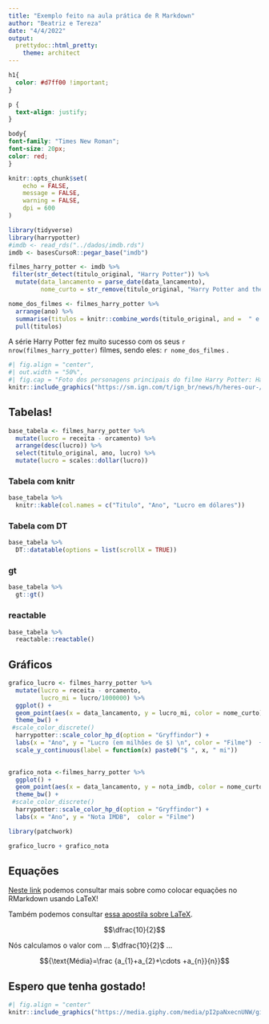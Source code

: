 ```yaml
---
title: "Exemplo feito na aula prática de R Markdown"
author: "Beatriz e Tereza"
date: "4/4/2022"
output: 
  prettydoc::html_pretty:
    theme: architect
---
```


<!-- # dúvidas -->

<!-- # como alterar a cor da fonte em um tema? -->

```css

h1{
  color: #d7ff00 !important; 
}

p {
  text-align: justify;
}

body{
font-family: "Times New Roman";
font-size: 20px;
color: red;
}
```


```r
knitr::opts_chunk$set(
	echo = FALSE,
	message = FALSE,
	warning = FALSE,
	dpi = 600
)
```

```r
library(tidyverse)
library(harrypotter)
#imdb <- read_rds("../dados/imdb.rds")
imdb <- basesCursoR::pegar_base("imdb")
```

```r
filmes_harry_potter <- imdb %>% 
 filter(str_detect(titulo_original, "Harry Potter")) %>% 
  mutate(data_lancamento = parse_date(data_lancamento),
         nome_curto = str_remove(titulo_original, "Harry Potter and the "))
```

```r
nome_dos_filmes <- filmes_harry_potter %>% 
  arrange(ano) %>% 
  summarise(titulos = knitr::combine_words(titulo_original, and =  " e ", oxford_comma = FALSE)) %>% 
  pull(titulos)
```


A série Harry Potter fez muito sucesso com os seus `r nrow(filmes_harry_potter)` filmes, sendo eles: `r nome_dos_filmes` .

```r
#| fig.align = "center",
#| out.width = "50%",
#| fig.cap = "Foto dos personagens principais do filme Harry Potter: Harry, Hermione e Rony"
knitr::include_graphics("https://sm.ign.com/t/ign_br/news/h/heres-our-/heres-our-first-look-at-harry-potter-20th-anniversary-return_8y39.1200.jpg")
```
## Tabelas!

```r
base_tabela <- filmes_harry_potter %>% 
  mutate(lucro = receita - orcamento) %>% 
  arrange(desc(lucro)) %>% 
  select(titulo_original, ano, lucro) %>% 
  mutate(lucro = scales::dollar(lucro)) 
```

### Tabela com knitr

```r
base_tabela %>% 
  knitr::kable(col.names = c("Titulo", "Ano", "Lucro em dólares"))
```

### Tabela com DT

```r
base_tabela %>% 
  DT::datatable(options = list(scrollX = TRUE))
```

### gt

```r
base_tabela %>%
  gt::gt()
```



### reactable

```r
base_tabela %>%
  reactable::reactable()
```

## Gráficos

```r
grafico_lucro <- filmes_harry_potter %>% 
  mutate(lucro = receita - orcamento,
         lucro_mi = lucro/1000000) %>% 
  ggplot() +
  geom_point(aes(x = data_lancamento, y = lucro_mi, color = nome_curto), show.legend = FALSE) + 
  theme_bw() +
 #scale_color_discrete() 
  harrypotter::scale_color_hp_d(option = "Gryffindor") +
  labs(x = "Ano", y = "Lucro (em milhões de $) \n", color = "Filme")  + 
  scale_y_continuous(label = function(x) paste0("$ ", x, " mi")) 
  
```

```r
grafico_nota <-filmes_harry_potter %>% 
  ggplot() +
  geom_point(aes(x = data_lancamento, y = nota_imdb, color = nome_curto)) + 
  theme_bw() +
 #scale_color_discrete() 
  harrypotter::scale_color_hp_d(option = "Gryffindor") +
  labs(x = "Ano", y = "Nota IMDB",  color = "Filme") 
```

```r
library(patchwork)

grafico_lucro + grafico_nota
```

## Equações

[Neste link](https://app.mettzer.com/latex) podemos consultar mais sobre como colocar equações no RMarkdown usando LaTeX! 

Também podemos consultar [essa apostila sobre LaTeX](http://each.uspnet.usp.br/sarajane/wp-content/uploads/2016/10/manual-latex-1.pdf).


$$\dfrac{10}{2}$$

Nós calculamos o valor com ... $\dfrac{10}{2}$ ...


$${\text{Média}=\frac {a_{1}+a_{2}+\cdots +a_{n}}{n}}$$


## Espero que tenha gostado!

```r
#| fig.align = "center"
knitr::include_graphics("https://media.giphy.com/media/pI2paNxecnUNW/giphy.gif")
```

